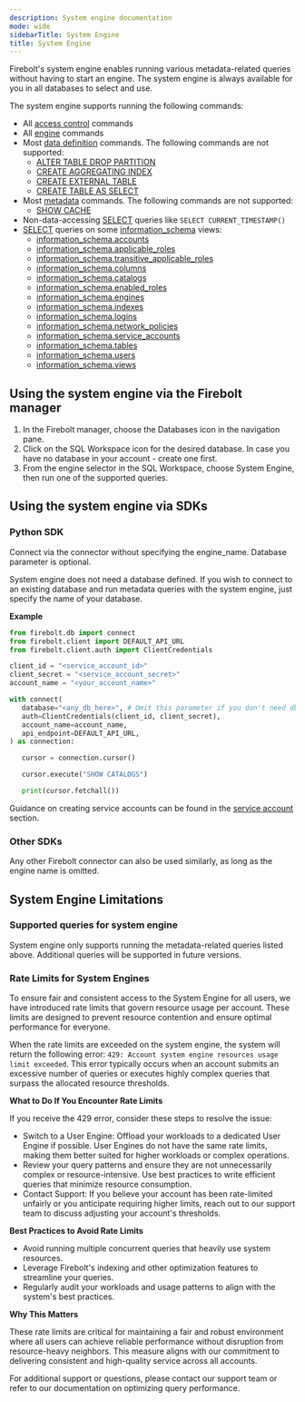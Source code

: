```yaml
---
description: System engine documentation
mode: wide
sidebarTitle: System Engine
title: System Engine
---
```




Firebolt's system engine enables running various metadata-related queries without having to start an engine. The system engine is always available for you in all databases to select and use.

The system engine supports running the following commands:
* All [access control](/sql_reference/commands/access-control) commands
* All [engine](/sql_reference/commands/engines) commands
* Most [data definition](/sql_reference/commands/data-definition) commands. The following commands are not supported:
  * [ALTER TABLE DROP PARTITION](/sql_reference/commands/data-definition/alter-table)
  * [CREATE AGGREGATING INDEX](/sql_reference/commands/data-definition/create-aggregating-index)
  * [CREATE EXTERNAL TABLE](/sql_reference/commands/data-definition/create-external-table)
  * [CREATE TABLE AS SELECT](/sql_reference/commands/data-definition/create-fact-dimension-table-as-select)
* Most [metadata](/sql_reference/commands/metadata) commands. The following commands are not supported:
  * [SHOW CACHE](/sql_reference/commands/metadata/show-cache)
* Non-data-accessing [SELECT](/sql_reference/commands/queries/select) queries like `SELECT CURRENT_TIMESTAMP()`
* [SELECT](/sql_reference/commands/queries/select) queries on some [information_schema](/sql_reference/information-schema) views:
    * [information_schema.accounts](/sql_reference/information-schema/accounts)
    * [information_schema.applicable_roles](/sql_reference/information-schema/applicable-roles)
    * [information_schema.transitive_applicable_roles](/sql_reference/information-schema/transitive-applicable-roles)
    * [information_schema.columns](/sql_reference/information-schema/columns)
    * [information_schema.catalogs](/sql_reference/information-schema/catalogs)
    * [information_schema.enabled_roles](/sql_reference/information-schema/enabled-roles)
    * [information_schema.engines](/sql_reference/information-schema/engines)
    * [information_schema.indexes](/sql_reference/information-schema/indexes)
    * [information_schema.logins](/sql_reference/information-schema/logins)
    * [information_schema.network_policies](/sql_reference/information-schema/network_policies)
    * [information_schema.service_accounts](/sql_reference/information-schema/service-accounts)
    * [information_schema.tables](/sql_reference/information-schema/tables)
    * [information_schema.users](/sql_reference/information-schema/users)
    * [information_schema.views](/sql_reference/information-schema/views)

## Using the system engine via the Firebolt manager
1. In the Firebolt manager, choose the Databases icon in the navigation pane.
2. Click on the SQL Workspace icon for the desired database. In case you have no database in your account - create one first.
3. From the engine selector in the SQL Workspace, choose System Engine, then run one of the supported queries.

## Using the system engine via SDKs
### Python SDK
Connect via the connector without specifying the engine_name. Database parameter is optional.

System engine does not need a database defined. If you wish to connect to an existing database and run metadata queries with the system engine, just specify the name of your database.

**Example**
```python
from firebolt.db import connect
from firebolt.client import DEFAULT_API_URL
from firebolt.client.auth import ClientCredentials

client_id = "<service_account_id>"
client_secret = "<service_account_secret>"
account_name = "<your_account_name>"

with connect(
   database="<any_db_here>", # Omit this parameter if you don't need db-specific operations
   auth=ClientCredentials(client_id, client_secret),
   account_name=account_name,
   api_endpoint=DEFAULT_API_URL,
) as connection:

   cursor = connection.cursor()

   cursor.execute("SHOW CATALOGS")

   print(cursor.fetchall())
```

Guidance on creating service accounts can be found in the [service account](/managing-your-organization/service-accounts) section.

### Other SDKs
Any other Firebolt connector can also be used similarly, as long as the engine name is omitted.

## System Engine Limitations

### Supported queries for system engine

System engine only supports running the metadata-related queries listed above. Additional queries will be supported in future versions.

### Rate Limits for System Engines

To ensure fair and consistent access to the System Engine for all users, we have introduced rate limits that govern resource usage per account. These limits are designed to prevent resource contention and ensure optimal performance for everyone.

When the rate limits are exceeded on the system engine, the system will return the following error: `429: Account system engine resources usage limit exceeded`.
This error typically occurs when an account submits an excessive number of queries or executes highly complex queries that surpass the allocated resource thresholds.

**What to Do If You Encounter Rate Limits**

If you receive the 429 error, consider these steps to resolve the issue:

* Switch to a User Engine: Offload your workloads to a dedicated User Engine if possible. User Engines do not have the same rate limits, making them better suited for higher workloads or complex operations.
* Review your query patterns and ensure they are not unnecessarily complex or resource-intensive. Use best practices to write efficient queries that minimize resource consumption.
* Contact Support: If you believe your account has been rate-limited unfairly or you anticipate requiring higher limits, reach out to our support team to discuss adjusting your account's thresholds.

**Best Practices to Avoid Rate Limits**

* Avoid running multiple concurrent queries that heavily use system resources.
* Leverage Firebolt's indexing and other optimization features to streamline your queries.
* Regularly audit your workloads and usage patterns to align with the system's best practices.

**Why This Matters**

These rate limits are critical for maintaining a fair and robust environment where all users can achieve reliable performance without disruption from resource-heavy neighbors. This measure aligns with our commitment to delivering consistent and high-quality service across all accounts.

For additional support or questions, please contact our support team or refer to our documentation on optimizing query performance.
